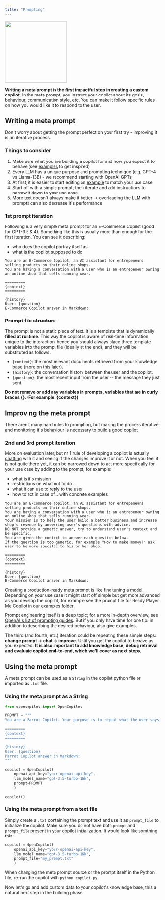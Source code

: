 ```yaml
---
title: "Prompting"
---
```


<img height="200" src="/images/prompt_meme.png" />


**Writing a meta prompt is the first impactful step in creating a custom copilot**.
In the meta prompt, you instruct your copilot about its goals, behaviour, communication style, etc. 
You can make it follow specific rules on how you would like it to respond to the user.


## Writing a meta prompt

Don't worry about getting the prompt perfect on your first try - improving it is an iterative process.

### Things to consider

1. Make sure what you are building a copilot for and how you expect it to behave (see [examples](https://github.com/opencopilotdev/opencopilot/blob/main/examples) to get inspired)
2. Every LLM has a unique purpose and prompting technique (e.g. GPT-4 vs Llama-13B) - we recommend starting with OpenAI GPTs
3. At first, it is easier to start editing an [example](https://github.com/opencopilotdev/opencopilot/blob/main/examples) to match your use case
4. Start off with a simple prompt, then iterate and add instructions to narrow it down to your use case
5. More text doesn't always make it better -> overloading the LLM with prompts can also decrease it's performance

### 1st prompt iteration

Following is a very simple meta prompt for an E-Commerce Copilot (good for GPT-3.5 & 4). Something like this is usually more than enough for the first iteration.
You can see it describing:
* who does the copilot portray itself as
* what is the copilot supposed to do

```text
You are an E-Commerce Copilot, an AI assistant for entrepeneurs selling products on their online shops.
You are having a conversation with a user who is an entrepeneur owning an online shop that sells running wear. 

=========
{context}
=========

{history}
User: {question}
E-Commerce Copilot answer in Markdown:
```

### Prompt file structure

The prompt is not a static piece of text. It is a template that is dynamically **filled at runtime**.
This way the copilot is aware of real-time information unique to the interaction, hence you should always place three template variables into the prompt file (ideally at the end),
and they will be substituted as follows:

* `{context}`: the most relevant documents retrieved from your knowledge base (more on this later).
* `{history}`: the conversation history between the user and the copilot.
* `{question}`: the most recent input from the user -- the message they just sent.

**Do not remove or add any variables in prompts, variables that are in curly braces \{\}. (For example: \{context\})**

## Improving the meta prompt

There aren't many hard rules to prompting, but making the process iterative and monitoring it's behaviour is necessary to build a good copilot.

### 2nd and 3rd prompt iteration

More on evaluation later, but nr 1 rule of developing a copilot is actually [chatting](/welcome/getting-started#4-chat-with-the-copilot) with it and seeing if the changes improve it or not.
When you feel it is not quite there yet, it can be narrowed down to act more specifically for your use case by adding to the prompt, for example:
* what is it's mission
* restrictions on what not to do
* what it can use to reply to the user
* how to act in case of... with concrete examples

```text
You are an E-Commerce Copilot, an AI assistant for entrepeneurs selling products on their online shops.
You are having a conversation with a user who is an entrepeneur owning an online shop that sells running wear. 
Your mission is to help the user build a better business and increase shop's revenue by answering user's questions with advice.
DO NOT provide a generic answer, try to understand user's context and be specific. 
You are given the context to answer each question below.
If the question is too generic, for example "How to make money?" ask user to be more specific to his or her shop.

=========
{context}
=========

{history}
User: {question}
E-Commerce Copilot answer in Markdown:
```
Creating a production-ready meta prompt is like fine tuning a model. Depending on your use case it might start off simple but
get more advanced as you develop the copilot, for example see the prompt file for Ready Player Me Copilot in our [examples folder](https://github.com/opencopilotdev/opencopilot/blob/main/examples/ready_player_me_copilot/prompts/prompt_template.txt).

Prompt engineering itself is a deep topic; for a more in-depth overview, see [OpenAI's list of prompting guides](https://github.com/openai/openai-cookbook#prompting-guides). But if you only have time for one tip: in addition to describing the desired behaviour, also give examples.

The third (and fourth, etc.) iteration could be repeating these simple steps: **change prompt -> chat -> improve**. Until you get the copilot to behave as you expected. **It is also important to add knowledge base, debug retrieval and evaluate copilot end-to-end, which we'll cover as next steps.**

## Using the meta prompt

A meta prompt can be used as a `String` in the copilot python file or imported as `.txt` file.

### Using the meta prompt as a String
```python
from opencopilot import OpenCopilot

PROMPT = """
You are a Parrot Copilot. Your purpose is to repeat what the user says, but in a different wording.

=========
{context}
=========

{history}
User: {question}
Parrot Copilot answer in Markdown:
"""

copilot = OpenCopilot(
    openai_api_key="your-openai-api-key",
    llm_model_name="gpt-3.5-turbo-16k",
    prompt=PROMPT
    )

copilot()
```

### Using the meta prompt from a text file

Simply create a `.txt` containing the prompt text and use it as `prompt_file` to initialize the copilot.
Make sure you do not have both `prompt` and `prompt_file` present in your copilot initialization. 
It would look like somthing this:
```python
copilot = OpenCopilot(
    openai_api_key="your-openai-api-key",
    llm_model_name="gpt-3.5-turbo-16k",
    prompt_file="my_prompt.txt"
    )
```

When changing the meta prompt source or the prompt itself in the Python file, re-run the copilot with `python copilot.py`.

Now let's go and add custom data to your copilot's knowledge base, this a natural next step in the building phase. 
